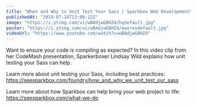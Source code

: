 ```yaml
---
title: "When and Why to Unit Test Your Sass | Sparkbox Web Development"
publishedAt: "2019-07-16T13:06:12Z"
image: "https://i.ytimg.com/vi/wBAdjwGBHZ4/hqdefault.jpg"
poster: "https://i.ytimg.com/vi/wBAdjwGBHZ4/maxresdefault.jpg"
videoUrl: "https://www.youtube.com/watch?v=wBAdjwGBHZ4"
---
```


Want to ensure your code is compiling as expected? In this video clip from her CodeMash presentation, Sparkerboxer Lindsay Wild explains how unit testing your Sass can help.

Learn more about unit testing your Sass, including best practices: https://seesparkbox.com/foundry/how_and_why_we_unit_test_our_sass

Learn more about how Sparkbox can help bring your web project to life: https://seesparkbox.com/what-we-do

